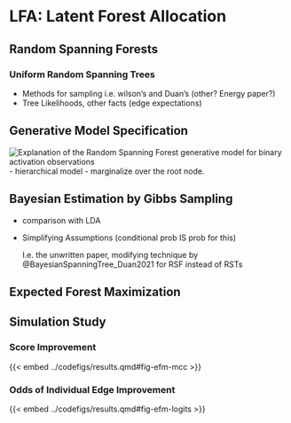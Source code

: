 # LFA: Latent Forest Allocation  

## Random Spanning Forests

### Uniform Random Spanning Trees
- Methods for sampling i.e. wilson's and Duan's (other? Energy paper?)
- Tree Likelihoods, other facts (edge expectations)

### 

## Generative Model Specification

![Explanation of the Random Spanning Forest generative model for binary activation observations](../images/random-spanning-forests.png)
- hierarchical model
- marginalize over the root node. 

## Bayesian Estimation by Gibbs Sampling {#sec-lfa-gibbs} 

- comparison with LDA
- Simplifying Assumptions (conditional prob IS prob for this)

  I.e. the unwritten paper, modifying technique by @BayesianSpanningTree_Duan2021 for RSF instead of RSTs

## Expected Forest Maximization {#sec-lfa-efm}



## Simulation Study

### Score Improvement
{{< embed ../codefigs/results.qmd#fig-efm-mcc  >}}

### Odds of Individual Edge Improvement 
{{< embed ../codefigs/results.qmd#fig-efm-logits  >}}

